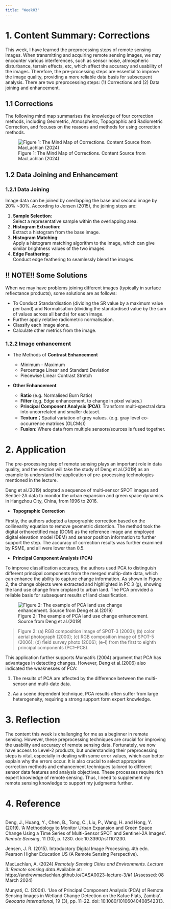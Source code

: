 ```yaml
---
title: "Week03"
---
```


# 1. Content Summary: Corrections {.unnumbered}

This week, I have learned the preprocessing steps of remote sensing images. When transmitting and acquiring remote sensing images, we may encounter various interferences, such as sensor noise, atmospheric disturbance, terrain effects, etc, which affect the accuracy and usability of the images. Therefore, the pre-processing steps are essential to improve the image quality, providing a more reliable data basis for subsequent analysis. There are two preprocessing steps: (1) Corrections and (2) Data joining and enhancement.

## 1.1 Corrections {.unnumbered}

The following mind map summarises the knowledge of four correction methods, including Geometric, Atmospheric, Topographic and Radiometric Correction, and focuses on the reasons and methods for using correction methods.

![Figure 1: The Mind Map of Corrections. Content Source from MacLachlan (2024)](source/week03/Figure%201.png)

## 1.2 Data Joining and Enhancement {.unnumbered}

### 1.2.1 Data Joining {.unnumbered}

Image data can be joined by overlapping the base and second image by 20% ~30%. According to Jensen (2015), the joining steps are:

1.  **Sample Selection**: <br/> Select a representative sample within the overlapping area.
2.  **Histogram Extraction**: <br/> Extract a histogram from the base image.
3.  **Histogram Matching**: <br/> Apply a histogram matching algorithm to the image, which can give similar brightness values of the two images.
4.  **Edge Feathering**: <br/> Conduct edge feathering to seamlessly blend the images.

::: {.callout-tip collapse="false"}
## !! NOTE!! Some Solutions

When we may have problems joining different images (typically in surface reflectance products), some solutions are as follows:

-   To Conduct Standardisation (dividing the SR value by a maximum value per band) and Normalisation (dividing the standardised value by the sum of values across all bands) for each image.
-   Further apply relative radiometric normalisation.
-   Classify each image alone.
-   Calculate other metrics from the image.
:::

### 1.2.2 Image enhancement {.unnumbered}

-   The Methods of **Contrast Enhancement**

    -   Minimum - Maximum
    -   Percentage Linear and Standard Deviation
    -   Piecewise Linear Contrast Stretch

-   **Other Enhancement**

    -   **Ratio** (e.g. Normalised Burn Ratio)
    -   **Filter** (e,g. Edge enhancement, to change in pixel values.)
    -   **Principal Component Analysis (PCA)**: Transform multi-spectral data into uncorrelated and smaller dataset.
    -   **Texture**；Spatial variation of grey values. (e.g. gray level co-occurrence matrices (GLCMs))
    -   **Fusion**: Where data from multiple sensors/sources is fused together.

# 2. Application {.unnumbered}

The pre-processing step of remote sensing plays an important role in data quality, and the section will take the study of Deng et al.(2019) as an example to understand the application of pre-processing technologies mentioned in the lecture.

Deng et al.(2019) adopted a sequence of multi-sensor SPOT images and Sentiel-2A data to monitor the urban expansion and green space dynamics in Hangzhou City, China, from 1996 to 2016.

-   **Topographic Correction**

Firstly, the authors adopted a topographic correction based on the collinearity equation to remove geometric distortion. The method took the digital orthorectified map (DOM) as the reference image and employed digital elevation model (DEM) and sensor position information to further support the step. The accuracy of correction results was further examined by RSME, and all were lower than 0.5.

-   **Principal Component Analysis (PCA)**

To improve classification accuracy, the authors used PCA to distinguish different principal components from the merged multip-date data, which can enhance the ability to capture change information. As shown in Figure 2, the change objects were extracted and highlighted in PC 3 (g), showing the land use change from cropland to urban land. The PCA provided a reliable basis for subsequent results of land classification.

![Figure 2: The example of PCA land use change enhancement. Source from Deng et al.(2019)](source/week03/Figure%202.jpeg)

> Figure 2: (a) RGB composition image of SPOT-3 (2003); (b) color aerial photograph (2000); (c) RGB composition image of SPOT-5 (2006); (d) field survey photo (2006); (e--l) from the first to eighth principal components (PC1--PC8).

This application further supports Munyati's (2004) argument that PCA has advantages in detecting changes. However, Deng et al.(2006) also indicated the weaknesses of PCA:

1.  The results of PCA are affected by the difference between the multi-sensor and multi-date data.

2.  Aa a scene dependent technique, PCA results often suffer from large heterogeneity, requiring a strong support form expert knowledge.

# 3. Reflection {.unnumbered}

The content this week is challenging for me as a beginner in remote sensing. However, these preprocessing techniques are crucial for improving the usability and accuracy of remote sensing data. Fortunately, we now have access to Level-2 products, but understanding their preprocessing steps is vital, especially in dealing with some error values, which can better explain why the errors occur. It is also crucial to select appropriate correction methods and enhancement techniques tailored to different sensor data features and analysis objectives. These processes require rich expert knowledge of remote sensing. Thus, I need to supplement my remote sensing knowledge to support my judgments further.

# 4. Reference {.unnumbered}

::: {style="overflow-y: scroll; height: 300px;"}
Deng, J., Huang, Y., Chen, B., Tong, C., Liu, P., Wang, H. and Hong, Y. (2019). 'A Methodology to Monitor Urban Expansion and Green Space Change Using a Time Series of Multi-Sensor SPOT and Sentinel-2A Images'. *Remote Sensing*, 11 (10), p. 1230. doi: 10.3390/rs11101230.

Jensen, J. R. (2015). Introductory Digital Image Processing. 4th edn. Pearson Higher Education US (A Remote Sensing Perspective).

MacLachlan, A. (2024) *Remotely Sensing Cities and Environments. Lecture 3: Remote sensing data*.Available at: https://andrewmaclachlan.github.io/CASA0023-lecture-3/#1 (Assessed: 08 March 2024)

Munyati, C. (2004). 'Use of Principal Component Analysis (PCA) of Remote Sensing Images in Wetland Change Detection on the Kafue Flats, Zambia'. *Geocarto International*, 19 (3), pp. 11--22. doi: 10.1080/10106040408542313.
:::
